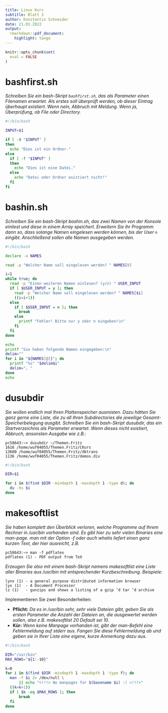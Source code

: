 ```yaml
---
title: Linux Kurs
subtitle: Blatt 3
author: Konstantin Schneider
date: 21.03.2022
output:
  rmarkdown::pdf_document:
    highlight: tango 
---
```


```r

knitr::opts_chunk$set(
  eval = FALSE
)

```

# bashfirst.sh

*Schreiben Sie ein bash-Skript `bashfirst.sh`, das als Parameter einen Filenamen erwartet. Als erstes soll überprüft werden, ob dieser Eintrag überhaupt existiert. Wenn nein, Abbruch mit Meldung. Wenn ja, Überprüfung, ob File oder Directory.*

```bash

#!/bin/bash

INPUT=$1

if [ -d "$INPUT" ]
then
  echo "Dies ist ein Ordner."
else
  if [ -f "$INPUT" ]
  then
    echo "Dies ist eine Datei."
  else
    echo "Datei oder Ordner existiert nicht!"
  fi
fi

```

# bashin.sh

*Schreiben Sie ein bash-Skript bashin.sh, das zwei Namen von der Konsole einliest und diese in einem Array speichert.
Erweitern Sie ihr Programm dann so, dass solange Namen eingelesen werden können, bis der User `n` eingibt. Anschließend sollen alle Namen ausgegeben werden.*

```bash

#!/bin/bash

declare -a NAMES

read -p "Welcher Name soll eingelesen werden? " NAMES[0]

i=1
while true; do
  read -p "Einen weiteren Namen einlesen? (y/n) " USER_INPUT
  if [ $USER_INPUT = y ]; then
    read -p "Welcher Name soll eingelesen werden? " NAMES[$i]
    ((i=i+1))
  else
    if [ $USER_INPUT = n ]; then
      break
    else
      printf "Fehler! Bitte nur y oder n eingeben!\n"
    fi
  fi
done

echo
printf "Sie haben folgende Namen eingegeben:\n"
delim=""
for i in "${NAMES[@]}"; do
  printf "%s" "$delim$i"
  delim=", "
done
echo

```

# dusubdir

*Sie wollen endlich mal Ihren Plattenspeicher ausmisten. Dazu hätten Sie ganz gerne eine Liste, die zu all Ihren Subdirectories die jeweilige Gesamt-Speicherbelegung ausgibt. Schreiben Sie ein bash-Skript dusubdir, das ein Startverzeichnis als Parameter erwartet. Wenn dieses nicht existiert, Abbruch, ansonsten Ausgabe wie z.B.:*
```
pc58643:~> dusubdir ~/Themen.Fritz
1616 /home/wuf04055/Themen.Fritz/CKurs 
13600 /home/wuf04055/Themen.Fritz/dbtrans 
1136 /home/wuf04055/Themen.Fritz/demos.div
```

```bash

#!/bin/bash

DIR=$1

for i in $(find $DIR -mindepth 1 -maxdepth 1 -type d); do
  du -hs $i
done

```

# makesoftlist

*Sie haben komplett den Überblick verloren, welche Programme auf Ihrem Rechner in /usr/bin vorhanden sind. Es gibt hier zu sehr vielen Binaries eine man-page. man mit der Option -f oder auch whatis liefert einen ganz kurzen Text, der hier ausreicht, z.B.*
```
pc58643:~> man -f pdflatex
pdflatex (1) - PDF output from TeX
```
*Erzeugen Sie also mit einem bash-Skript namens makesoftlist eine Liste aller Binaries aus /usr/bin mit entsprechender Kurzbeschreibung. Beispiele:*
```
lynx (1) - a general purpose distributed information browser
lyx (1)  - A Document Processor
lz (1)   - gunzips and shows a listing of a gzip ’d tar ’d archive
```
Implementieren Sie zwei Besonderheiten:

- **Pflicht:** *Da es in /usr/bin sehr, sehr viele Dateien gibt, geben Sie als ersten Parameter die Anzahl der Dateien an, die ausgewertet werden sollen, also z.B. makesoftlist 20 Default sei 10.*
- **Kür:** *Wenn keine Manpage vorhanden ist, gibt der man-Befehl eine Fehlermeldung auf stderr aus. Fangen Sie diese Fehlermeldung ab und geben sie in Ihrer Liste eine eigene, kurze Anmerkung dazu aus.*

```bash

#!/bin/bash

DIR="/usr/bin"
MAX_ROWS="${1:-10}"

k=0
for i in $(find $DIR -mindepth 1 -maxdepth 1 -type f); do
  man -f $i 2> /dev/null \
	  || echo "<!!!> No manpages for $(basename $i) :( <!!!>"
  ((k=k+1))
  if [ $k -eq $MAX_ROWS ]; then
	  break
  fi
done

```
